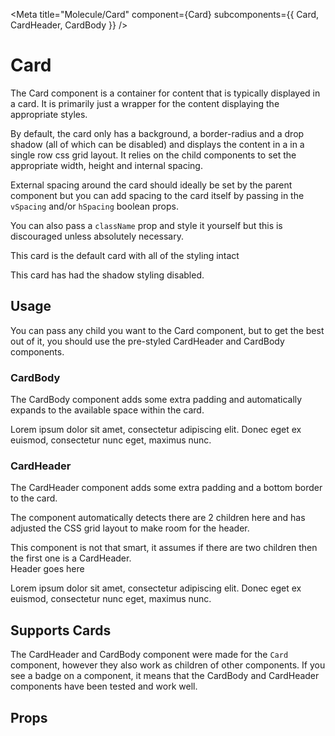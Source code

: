 
<Meta
  title="Molecule/Card"
  component={Card}
  subcomponents={{
    Card,
    CardHeader,
    CardBody
  }}
/>

# Card

The Card component is a container for content that is typically displayed in a card. It is primarily just a wrapper for the content
displaying the appropriate styles.

By default, the card only has a background, a border-radius and a drop shadow (all of which can be disabled) and displays the content in a
in a single row css grid layout. It relies on the child components to set the appropriate width, height and internal spacing.

External spacing around the card should ideally be set by the parent component but you can add spacing to the card itself by passing in
the `vSpacing` and/or `hSpacing` boolean props.

You can also pass a `className` prop and style it yourself but this is discouraged unless absolutely necessary.

<Canvas withSource="open">
  <Story name="Default">
    <Card>
      <p>This card is the default card with all of the styling intact</p>
    </Card>
  </Story>
  <Story name="NoShadow">
    <Card noShadow>
      <p>This card has had the shadow styling disabled.</p>
    </Card>
  </Story>
</Canvas>

## Usage

You can pass any child you want to the Card component, but to get the best out of it, you should use the pre-styled CardHeader and CardBody components.

### CardBody

The CardBody component adds some extra padding and automatically expands to the available space within the card.

<Canvas withSource="open">
  <Story name="WithCardBody">
    <Card>
      <Card.Body>
        <p>
          Lorem ipsum dolor sit amet, consectetur adipiscing elit. Donec eget ex
          euismod, consectetur nunc eget, maximus nunc.
        </p>
      </Card.Body>
    </Card>
  </Story>
</Canvas>

### CardHeader

The CardHeader component adds some extra padding and a bottom border to the card.

The component automatically detects there are 2 children here and has adjusted the CSS
grid layout to make room for the header.

<Tip type="danger">
  This component is not that smart, it assumes if there are two children then
  the first one is a CardHeader.
</Tip>

<Canvas withSource="open">
  <Story name="WithHeader">
    <Card>
      <Card.Header>
        <div>Header goes here</div>
      </Card.Header>
      <Card.Body>
        <p>
          Lorem ipsum dolor sit amet, consectetur adipiscing elit. Donec eget ex
          euismod, consectetur nunc eget, maximus nunc.
        </p>
      </Card.Body>
    </Card>
  </Story>
</Canvas>

## Supports Cards

<a id="compatibility"></a>

The CardHeader and CardBody component were made for the `Card` component, however they also work as children of other components. If you see a <WorksWith component="cards" /> badge on a component, it means that
the CardBody and CardHeader components have been tested and work well.

## Props

<ArgsTable of={Card} />

